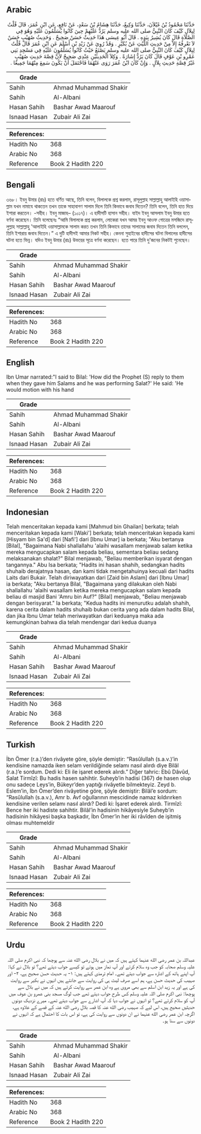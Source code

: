 ## Arabic


<div dir="rtl" lang="ar" style={{fontSize:'larger',backgroundColor:'#f8f9fa',padding:20}}>
حَدَّثَنَا مَحْمُودُ بْنُ غَيْلاَنَ، حَدَّثَنَا وَكِيعٌ، حَدَّثَنَا هِشَامُ بْنُ سَعْدٍ، عَنْ نَافِعٍ، عَنِ ابْنِ عُمَرَ، قَالَ قُلْتُ لِبِلاَلٍ كَيْفَ كَانَ النَّبِيُّ صلى الله عليه وسلم يَرُدُّ عَلَيْهِمْ حِينَ كَانُوا يُسَلِّمُونَ عَلَيْهِ وَهُوَ فِي الصَّلاَةِ قَالَ كَانَ يُشِيرُ بِيَدِهِ ‏.‏ قَالَ أَبُو عِيسَى هَذَا حَدِيثٌ حَسَنٌ صَحِيحٌ ‏.‏ وَحَدِيثُ صُهَيْبٍ حَسَنٌ لاَ نَعْرِفُهُ إِلاَّ مِنْ حَدِيثِ اللَّيْثِ عَنْ بُكَيْرٍ ‏.‏ وَقَدْ رُوِيَ عَنْ زَيْدِ بْنِ أَسْلَمَ عَنِ ابْنِ عُمَرَ قَالَ قُلْتُ لِبِلاَلٍ كَيْفَ كَانَ النَّبِيُّ صلى الله عليه وسلم يَصْنَعُ حَيْثُ كَانُوا يُسَلِّمُونَ عَلَيْهِ فِي مَسْجِدِ بَنِي عَمْرِو بْنِ عَوْفٍ قَالَ كَانَ يَرُدُّ إِشَارَةً ‏.‏ وَكِلاَ الْحَدِيثَيْنِ عِنْدِي صَحِيحٌ لأَنَّ قِصَّةَ حَدِيثِ صُهَيْبٍ غَيْرُ قِصَّةِ حَدِيثِ بِلاَلٍ ‏.‏ وَإِنْ كَانَ ابْنُ عُمَرَ رَوَى عَنْهُمَا فَاحْتَمَلَ أَنْ يَكُونَ سَمِعَ مِنْهُمَا جَمِيعًا ‏.‏
</div>
<div style={{backgroundColor:'#f8f9fa',padding:20, marginBottom: 10}}><table> <thead> <tr> <th>Grade</th> <th></th> </tr> </thead> <tbody> <tr><td>Sahih</td><td>Ahmad Muhammad Shakir</td></tr><tr><td>Sahih</td><td>Al-Albani</td></tr><tr><td>Hasan Sahih</td><td>Bashar Awad Maarouf</td></tr><tr><td>Isnaad Hasan</td><td>Zubair Ali Zai</td></tr></tbody></table><table> <thead> <tr> <th>References:</th> <th></th> </tr> </thead> <tbody><tr><td>Hadith No</td><td>368</td></tr><tr><td>Arabic No</td><td>368</td></tr><tr><td>Reference</td><td>Book 2 Hadith 220</td></tr></tbody></table></div>

## Bengali


<div dir="ltr" lang="bn" style={{fontSize:'larger',backgroundColor:'#f8f9fa',padding:20}}>
৩৬৮। ইবনু উমার (রাঃ) হতে বর্ণিত আছে, তিনি বলেন, বিলালকে প্রশ্ন করলাম, রাসূলুল্লাহ সাল্লাল্লাহু আলাইহি ওয়াসাল্লাম যখন নামাযে থাকতেন তখন তাকে সাহাবাগণ সালাম দিলে তিনি কিভাবে জবাব দিতেন? তিনি বলেন, তিনি হাত দিয়ে ইশারা করতেন। -সহীহ। ইবনু মাজাহ– (১০১৭)। এ হাদীসটি হাসান সহীহ। যাইদ ইবনু আসলাম ইবনু উমার হতে বর্ণনা করেছেন। তিনি বলেছেনঃ “আমি বিলালকে প্রশ্ন করলাম, লোকেরা যখন আমর ইবনু আওফ গোত্রের মসজিদে রাসূলুল্লাহ সাল্লাল্লাহু 'আলাইহি ওয়াসাল্লামকে সালাম করত তখন তিনি কিভাবে তাদের সালামের জবাব দিতেন তিনি বললেন, তিনি ইশারায় জবাব দিতেন।” এ দুটি হাদীসই আমার নিকট সহীহ। কেননা সুহাইবের হাদীসের ঘটনা বিলালের হাদীসের ঘটনা হতে ভিন্ন। যদিও ইবনু উমার (রাঃ) উভয়ের সূত্রে বর্ণনা করেছেন। হতে পারে তিনি দু'জনের নিকটই শুনেছেন।
</div>
<div style={{backgroundColor:'#f8f9fa',padding:20, marginBottom: 10}}><table> <thead> <tr> <th>Grade</th> <th></th> </tr> </thead> <tbody> <tr><td>Sahih</td><td>Ahmad Muhammad Shakir</td></tr><tr><td>Sahih</td><td>Al-Albani</td></tr><tr><td>Hasan Sahih</td><td>Bashar Awad Maarouf</td></tr><tr><td>Isnaad Hasan</td><td>Zubair Ali Zai</td></tr></tbody></table><table> <thead> <tr> <th>References:</th> <th></th> </tr> </thead> <tbody><tr><td>Hadith No</td><td>368</td></tr><tr><td>Arabic No</td><td>368</td></tr><tr><td>Reference</td><td>Book 2 Hadith 220</td></tr></tbody></table></div>

## English


<div dir="ltr" lang="en" style={{fontSize:'larger',backgroundColor:'#f8f9fa',padding:20}}>
Ibn Umar narrated:"I said to Bilal: 'How did the Prophet (S) reply to them when they gave him Salams and he was performing Salat?' He said: 'He would motion with his hand
</div>
<div style={{backgroundColor:'#f8f9fa',padding:20, marginBottom: 10}}><table> <thead> <tr> <th>Grade</th> <th></th> </tr> </thead> <tbody> <tr><td>Sahih</td><td>Ahmad Muhammad Shakir</td></tr><tr><td>Sahih</td><td>Al-Albani</td></tr><tr><td>Hasan Sahih</td><td>Bashar Awad Maarouf</td></tr><tr><td>Isnaad Hasan</td><td>Zubair Ali Zai</td></tr></tbody></table><table> <thead> <tr> <th>References:</th> <th></th> </tr> </thead> <tbody><tr><td>Hadith No</td><td>368</td></tr><tr><td>Arabic No</td><td>368</td></tr><tr><td>Reference</td><td>Book 2 Hadith 220</td></tr></tbody></table></div>

## Indonesian


<div dir="ltr" lang="id" style={{fontSize:'larger',backgroundColor:'#f8f9fa',padding:20}}>
Telah menceritakan kepada kami [Mahmud bin Ghailan] berkata; telah menceritakan kepada kami [Waki'] berkata; telah menceritakan kepada kami [Hisyam bin Sa'd] dari [Nafi'] dari [Ibnu Umar] ia berkata; "Aku bertanya [Bilal], "Bagaimana Nabi shallallahu 'alaihi wasallam menjawab salam ketika mereka mengucapkan salam kepada beliau, sementara beliau sedang melaksanakan shalat?" Bilal menjawab, "Beliau memberikan isyarat dengan tangannya." Abu Isa berkata; "Hadits ini hasan shahih, sedangkan hadits shuhaib derajatnya hasan, dan kami tidak mengetahuinya kecuali dari hadits Laits dari Bukair. Telah diriwayatkan dari [Zaid bin Aslam] dari [Ibnu Umar] ia berkata; "Aku bertanya Bilal, "Bagaimana yang dilakukan oleh Nabi shallallahu 'alaihi wasallam ketika mereka mengucapkan salam kepada beliau di masjid Bani 'Amru bin Auf?" [Bilal] menjawab, "Beliau menjawab dengan berisyarat." Ia berkata; "Kedua hadits ini menurutku adalah shahih, karena cerita dalam hadits shuhaib bukan cerita yang ada dalam hadits Bilal, dan jika Ibnu Umar telah meriwayatkan dari keduanya maka ada kemungkinan bahwa dia telah mendengar dari kedua duanya
</div>
<div style={{backgroundColor:'#f8f9fa',padding:20, marginBottom: 10}}><table> <thead> <tr> <th>Grade</th> <th></th> </tr> </thead> <tbody> <tr><td>Sahih</td><td>Ahmad Muhammad Shakir</td></tr><tr><td>Sahih</td><td>Al-Albani</td></tr><tr><td>Hasan Sahih</td><td>Bashar Awad Maarouf</td></tr><tr><td>Isnaad Hasan</td><td>Zubair Ali Zai</td></tr></tbody></table><table> <thead> <tr> <th>References:</th> <th></th> </tr> </thead> <tbody><tr><td>Hadith No</td><td>368</td></tr><tr><td>Arabic No</td><td>368</td></tr><tr><td>Reference</td><td>Book 2 Hadith 220</td></tr></tbody></table></div>

## Turkish


<div dir="ltr" lang="tr" style={{fontSize:'larger',backgroundColor:'#f8f9fa',padding:20}}>
İbn Ömer (r.a.)’den rivâyete göre, şöyle demiştir: “Rasûlullah (s.a.v.)’in kendisine namazda iken selam verildiğinde selamı nasıl alırdı diye Bilâl (r.a.)’e sordum. Dedi ki: Eli ile işaret ederek alırdı.” Diğer tahric: Ebû Dâvûd, Salat Tirmîzî: Bu hadis hasen sahihtir. Suheyb’in hadisi (367) de hasen olup onu sadece Leys’in, Bükeyr’den yaptığı rivâyetle bilmekteyiz. Zeyd b. Eslem’in, İbn Ömer’den rivâyetine göre, şöyle demiştir: Bilâl’e sordum: “Rasûlullah (s.a.v.), Amr b. Avf oğullarının mescidinde namaz kıldırırken kendisine verilen selamı nasıl alırdı? Dedi ki: İşaret ederek alırdı. Tirmîzî: Bence her iki hadiste sahihtir. Bilâl’in hadisinin hikâyesiyle Suheyb’in hadisinin hikâyesi başka başkadır, İbn Ömer’in her iki râvîden de işitmiş olması muhtemeldir
</div>
<div style={{backgroundColor:'#f8f9fa',padding:20, marginBottom: 10}}><table> <thead> <tr> <th>Grade</th> <th></th> </tr> </thead> <tbody> <tr><td>Sahih</td><td>Ahmad Muhammad Shakir</td></tr><tr><td>Sahih</td><td>Al-Albani</td></tr><tr><td>Hasan Sahih</td><td>Bashar Awad Maarouf</td></tr><tr><td>Isnaad Hasan</td><td>Zubair Ali Zai</td></tr></tbody></table><table> <thead> <tr> <th>References:</th> <th></th> </tr> </thead> <tbody><tr><td>Hadith No</td><td>368</td></tr><tr><td>Arabic No</td><td>368</td></tr><tr><td>Reference</td><td>Book 2 Hadith 220</td></tr></tbody></table></div>

## Urdu


<div dir="rtl" lang="ur" style={{fontSize:'larger',backgroundColor:'#f8f9fa',padding:20}}>
عبداللہ بن عمر رضی الله عنہما کہتے ہیں کہ میں نے بلال رضی الله عنہ سے پوچھا کہ نبی اکرم صلی اللہ علیہ وسلم صحابہ کو جب وہ سلام کرتے اور آپ نماز میں ہوتے تو کیسے جواب دیتے تھے؟ تو بلال نے کہا: آپ اپنے ہاتھ کے اشارہ سے جواب دیتے تھے۔ امام ترمذی کہتے ہیں: ۱- یہ حدیث حسن صحیح ہے، ۲- اور صہیب کی حدیث حسن ہے، ہم اسے صرف لیث ہی کی روایت سے جانتے ہیں انہوں نے بکیر سے روایت کی ہے اور یہ زید ابن اسلم سے بھی مروی ہے وہ ابن عمر سے روایت کرتے ہیں کہ میں نے بلال سے پوچھا: نبی اکرم صلی اللہ علیہ وسلم کس طرح جواب دیتے تھے جب لوگ مسجد بنی عمرو بن عوف میں آپ کو سلام کرتے تھے؟ تو انہوں نے جواب دیا کہ آپ اشارے سے جواب دیتے تھے۔ میرے نزدیک دونوں حدیثیں صحیح ہیں، اس لیے کہ صہیب رضی الله عنہ کا قصہ بلال رضی الله عنہ کے قصے کے علاوہ ہے، اگرچہ ابن عمر رضی الله عنہما نے ان دونوں سے روایت کی ہے، تو اس بات کا احتمال ہے کہ انہوں نے دونوں سے سنا ہو۔
</div>
<div style={{backgroundColor:'#f8f9fa',padding:20, marginBottom: 10}}><table> <thead> <tr> <th>Grade</th> <th></th> </tr> </thead> <tbody> <tr><td>Sahih</td><td>Ahmad Muhammad Shakir</td></tr><tr><td>Sahih</td><td>Al-Albani</td></tr><tr><td>Hasan Sahih</td><td>Bashar Awad Maarouf</td></tr><tr><td>Isnaad Hasan</td><td>Zubair Ali Zai</td></tr></tbody></table><table> <thead> <tr> <th>References:</th> <th></th> </tr> </thead> <tbody><tr><td>Hadith No</td><td>368</td></tr><tr><td>Arabic No</td><td>368</td></tr><tr><td>Reference</td><td>Book 2 Hadith 220</td></tr></tbody></table></div>